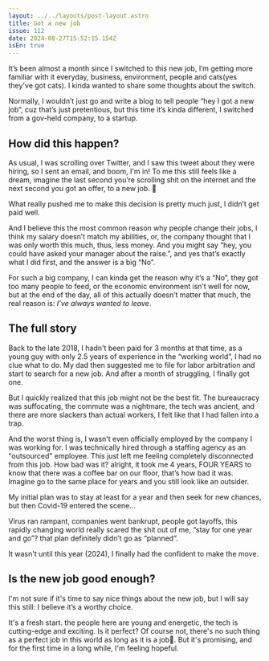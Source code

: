 ```yaml
---
layout: ../../layouts/post-layout.astro
title: Got a new job
issue: 112
date: 2024-08-27T15:52:15.154Z
isEn: true
---
```


It’s been almost a month since I switched to this new job, I’m getting more familiar with it everyday, business, environment, people and cats(yes they've got cats). I kinda wanted to share some thoughts about the switch.

Normally, I wouldn’t just go and write a blog to tell people “hey I got a new job”, cuz that’s just pretentious, but this time it’s kinda different, I switched from a gov-held company, to a startup.

## How did this happen?

As usual, I was scrolling over Twitter, and I saw this tweet about they were hiring, so I sent an email, and boom, I'm in! To me this still feels like a dream, imagine the last second you’re scrolling shit on the internet and the next second you got an offer, to a new job. 🙉

What really pushed me to make this decision is pretty much just, I didn’t get paid well.

And I believe this the most common reason why people change their jobs, I think my salary doesn’t match my abilities, or, the company thought that I was only worth this much, thus, less money. And you might say “hey, you could have asked your manager about the raise.”, and yes that’s exactly what I did first, and the answer is a big “No”.

For such a big company, I can kinda get the reason why it’s a “No”, they got too many people to feed, or the economic environment isn’t well for now, but at the end of the day, all of this actually doesn’t matter that much, the real reason is: _I’ve always wanted to leave_.

## The full story

Back to the late 2018, I hadn't been paid for 3 months at that time, as a young guy with only 2.5 years of experience in the “working world”, I had no clue what to do. My dad then suggested me to file for labor arbitration and start to search for a new job. And after a month of struggling, I finally got one.

But I quickly realized that this job might not be the best fit. The bureaucracy was suffocating, the commute was a nightmare, the tech was ancient, and there are more slackers than actual workers, I felt like that I had fallen into a trap.

And the worst thing is, I wasn't even officially employed by the company I was working for. I was technically hired through a staffing agency as an "outsourced" employee. This just left me feeling completely disconnected from this job. How bad was it? alright, it took me 4 years, FOUR YEARS to know that there was a coffee bar on our floor, that’s how bad it was. Imagine go to the same place for years and you still look like an outsider.

My initial plan was to stay at least for a year and then seek for new chances, but then Covid-19 entered the scene…

Virus ran rampant, companies went bankrupt, people got layoffs, this rapidly changing world really scared the shit out of me, “stay for one year and go”? that plan definitely didn’t go as “planned”.

It wasn't until this year (2024), I finally had the confident to make the move.

## Is the new job good enough?

I'm not sure if it's time to say nice things about the new job, but I will say this still: I believe it’s a worthy choice.

It's a fresh start. the people here are young and energetic, the tech is cutting-edge and exciting. Is it perfect? Of course not, there's no such thing as a perfect job in this world as long as it is a job🤡. But it's promising, and for the first time in a long while, I'm feeling hopeful.

